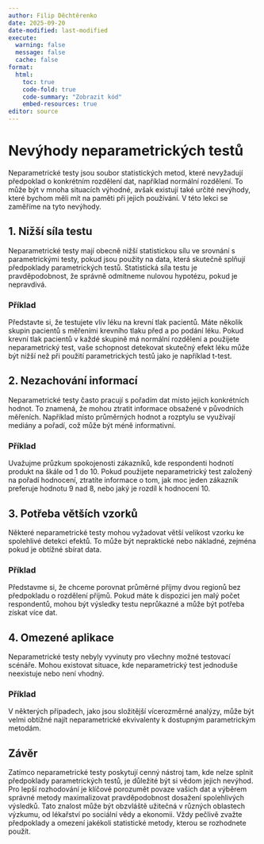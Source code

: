 ```yaml
---
author: Filip Děchtěrenko
date: 2025-09-20
date-modified: last-modified
execute:
  warning: false
  message: false
  cache: false
format:
  html:
    toc: true
    code-fold: true
    code-summary: "Zobrazit kód"
    embed-resources: true
editor: source
---
```


# Nevýhody neparametrických testů

Neparametrické testy jsou soubor statistických metod, které nevyžadují předpoklad o konkrétním rozdělení dat, například normální rozdělení. To může být v mnoha situacích výhodné, avšak existují také určité nevýhody, které bychom měli mít na paměti při jejich používání. V této lekci se zaměříme na tyto nevýhody.

## 1. Nižší síla testu

Neparametrické testy mají obecně nižší statistickou sílu ve srovnání s parametrickými testy, pokud jsou použity na data, která skutečně splňují předpoklady parametrických testů. Statistická síla testu je pravděpodobnost, že správně odmítneme nulovou hypotézu, pokud je nepravdivá.

### Příklad
Představte si, že testujete vliv léku na krevní tlak pacientů. Máte několik skupin pacientů s měřeními krevního tlaku před a po podání léku. Pokud krevní tlak pacientů v každé skupině má normální rozdělení a použijete neparametrický test, vaše schopnost detekovat skutečný efekt léku může být nižší než při použití parametrických testů jako je například t-test.

## 2. Nezachování informací

Neparametrické testy často pracují s pořadím dat místo jejich konkrétních hodnot. To znamená, že mohou ztratit informace obsažené v původních měřeních. Například místo průměrných hodnot a rozptylu se využívají mediány a pořadí, což může být méně informativní.

### Příklad
Uvažujme průzkum spokojenosti zákazníků, kde respondenti hodnotí produkt na škále od 1 do 10. Pokud použijete neparametrický test založený na pořadí hodnocení, ztratíte informace o tom, jak moc jeden zákazník preferuje hodnotu 9 nad 8, nebo jaký je rozdíl k hodnocení 10.

## 3. Potřeba větších vzorků

Některé neparametrické testy mohou vyžadovat větší velikost vzorku ke spolehlivé detekci efektů. To může být nepraktické nebo nákladné, zejména pokud je obtížné sbírat data.

### Příklad
Představme si, že chceme porovnat průměrné příjmy dvou regionů bez předpokladu o rozdělení příjmů. Pokud máte k dispozici jen malý počet respondentů, mohou být výsledky testu neprůkazné a může být potřeba získat více dat.

## 4. Omezené aplikace

Neparametrické testy nebyly vyvinuty pro všechny možné testovací scénáře. Mohou existovat situace, kde neparametrický test jednoduše neexistuje nebo není vhodný.

### Příklad
V některých případech, jako jsou složitější vícerozměrné analýzy, může být velmi obtížné najít neparametrické ekvivalenty k dostupným parametrickým metodám.

## Závěr

Zatímco neparametrické testy poskytují cenný nástroj tam, kde nelze splnit předpoklady parametrických testů, je důležité být si vědom jejich nevýhod. Pro lepší rozhodování je klíčové porozumět povaze vašich dat a výběrem správné metody maximalizovat pravděpodobnost dosažení spolehlivých výsledků. Tato znalost může být obzvláště užitečná v různých oblastech výzkumu, od lékařství po sociální vědy a ekonomii. Vždy pečlivě zvažte předpoklady a omezení jakékoli statistické metody, kterou se rozhodnete použít.


